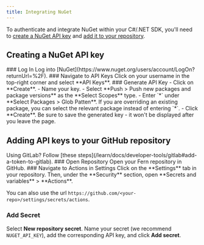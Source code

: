 ```yaml
---
title: Integrating NuGet
---
```


To authenticate and integrate NuGet within your C#/.NET SDK, you'll need to [create a NuGet API key](/learn/sdks/package-managers/nuget#creating-a-nuget-api-key) and [add it to your repository](/learn/sdks/package-managers/nuget#adding-api-keys-to-your-github-repository). 

## Creating a NuGet API key
<Steps>
### Log In
Log into [NuGet](https://www.nuget.org/users/account/LogOn?returnUrl=%2F). 
### Navigate to API Keys
Click on your username in the top-right corner and select **API Keys**. 
### Generate API Key
- Click on **Create**. 
- Name your key. 
- Select **Push > Push new packages and package versions** as the **Select Scopes** type.
- Enter `*` under **Select Packages > Glob Patten**. 
  <Note title="Replacing an existing NuGet package">
    If you are overriding an existing package, you can select the relevant package instead of entering `*`. 
  </Note>
- Click **Create**. 

<Note title='Save your API key'>
Be sure to save the generated key - it won't be displayed after you leave the page. 
</Note>
</Steps>

## Adding API keys to your GitHub repository
<Info>
Using GitLab? Follow [these steps](/learn/docs/developer-tools/gitlab#add-a-token-to-gitlab). 
</Info>
<Steps>
### Open Repository
Open your Fern repository in GitHub.
### Navigate to Actions in Settings
Click on the **Settings** tab in your repository. Then, under the **Security** section, open **Secrets and variables** > **Actions**. 

You can also use the url `https://github.com/<your-repo>/settings/secrets/actions`.
### Add Secret
Select **New repository secret**. Name your secret (we recommend `NUGET_API_KEY`), add the corresponding API key, and click **Add secret**. 
</Steps>
